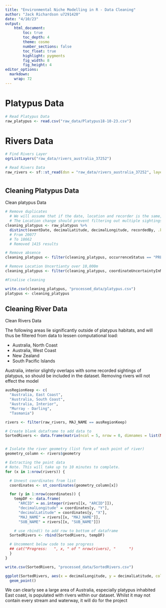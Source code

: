 ```yaml
---
title: "Environmental Niche Modelling in R - Data Cleaning"
author: "Jack Richardson u7291420"
date: "4/10/23"
output:  
    html_document:
        toc: true
        toc_depth: 4
        theme: cosmo
        number_sections: false
        toc_float: true
        highlight: pygments
        fig_width: 8
        fig_height: 4
editor_options: 
  markdown: 
    wrap: 72
---
```


# Platypus Data

```r
# Read Platypus Data
raw_platypus <- read.csv("raw_data/Platypus18-10-23.csv")
```

# Rivers Data

```r
# Find Rivers Layer
ogrListLayers("raw_data/rivers_australia_37252")

# Read Rivers Data
raw_rivers <- sf::st_read(dsn = "raw_data/rivers_australia_37252", layer = "rivers_australia_37252")
```

# 

## Cleaning Platypus Data
Clean platypus Data
```r
# Remove duplicates
  # We will assume that if the date, location and recorder is the same, then the result is a duplicate
  # The Location change should prevent filtering out multiple sightings in one day
cleaning_platypus <- raw_platypus %>%
  distinct(eventDate, decimalLatitude, decimalLongitude, recordedBy, .keep_all = TRUE)
  # From 20077
  # To 18662
  # Removed 1415 results

# Remove absence
cleaning_platypus <- filter(cleaning_platypus, occurrenceStatus == "PRESENT")

# Remove Location Uncertianty over 10,000m
cleaning_platypus <- filter(cleaning_platypus, coordinateUncertaintyInMeters <= 10000)

#Finalise cleaning

write.csv(cleaning_platypus, "processed_data/platypus.csv")
platypus <- cleaning_platypus
```

## Cleaning River Data
Clean Rivers Data

The following areas lie significantly outside of platypus habitats, and will thus be filtered from data to lessen computational load:

- Australia, North Coast
- Australia, West Coast
- New Zealand
- South Pacific Islands

Australia, interior slightly overlaps with some recorded sightings of platypus, so should be included in the dataset. Removing rivers will not effect the model

```r
ausRegionKeep <- c(
  "Australia, East Coast", 
  "Australia, South Coast",
  "Australia, Interior", 
  "Murray - Darling", 
  "Tasmania")

rivers <- filter(raw_rivers, MAJ_NAME == ausRegionKeep)

# Create blank dataframe to add data to
SortedRivers <- data.frame(matrix(ncol = 5, nrow = 0, dimnames = list(NULL, c("ARCID", "decimalLongitude", "decimalLatitude", "MAJ_NAME", "SUB_NAME"))))


# Isolate the river geometry (list form of each point of river)
geometry_column <- rivers$geometry

# Extracting the point data
# Note. This will take up to 10 minutes to complete.
for (x in 1:nrow(rivers)) {

  # Unnest coordinates from list
  coordinates <- st_coordinates(geometry_column[x])

  for (y in 1:nrow(coordinates)) {
    tempDF <- data.frame(
      "ARCID" = as.integer(rivers[[x, "ARCID"]]),
      "decimalLongitude" = coordinates[y, "Y"],
      "decimalLatitude" = coordinates[y, "X"],
      "MAJ_NAME" = rivers[[x, "MAJ_NAME"]],
      "SUB_NAME" = rivers[[x, "SUB_NAME"]])

    # use rbind() to add row to bottom of dataframe
  SortedRivers <- rbind(SortedRivers, tempDF)

  # Uncomment below code to see progress
  ## cat("Progress:   ", x, " of " nrow(rivers), "      ")
  }
}

write.csv(SortedRivers, "processed_data/SortedRivers.csv")

ggplot(SortedRivers, aes(x = decimalLongitude, y = decimalLatitude, colour = MAJ_NAME)) +
  geom_point()
```

We can clearly see a large area of Australia, especially platypus inhabited East coast, is populated with rivers within our dataset. Whilst it may not contain every stream and waterway, it will do for the project